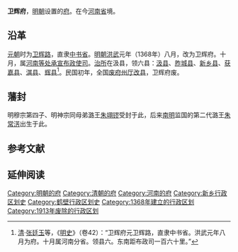 '''卫辉府'''，[[明朝|明朝]]设置的[[府_(行政区划)|府]]。在今[[河南省|河南省]]境。

==沿革==
[[元朝|元朝]]时为[[卫辉路|卫辉路]]，直隶[[中书省|中书省]]。[[明朝|明朝]][[洪武|洪武]]元年（1368年）八月，改为卫辉府。十月，属[[河南等处承宣布政使司|河南等处承宣布政使司]]。[[治所|治所]]在汲县，领六县：[[汲县|汲县]]、[[胙城县|胙城县]]、[[新乡县|新乡县]]、[[获嘉县|获嘉县]]、[[淇县|淇县]]、[[辉县|辉县]]<ref>[[清朝|清]]·[[张廷玉|张廷玉]]等，《[[明史|明史]]》（卷42）：“卫辉府元卫辉路，直隶中书省。洪武元年八月为府。十月属河南分省。领县六。东南距布政司一百六十里。”</ref>。民国初年，全国[[废府州厅改县|废府州厅改县]]，卫辉府废。

==藩封==
明穆宗第四子、明神宗同母弟潞王[[朱翊镠|朱翊镠]]受封于此，后来[[南明|南明]]监国的第二代潞王[[朱常淓|朱常淓]]出生于此。

==参考文献==
{{Reflist}}

== 延伸阅读 ==
{{Wikisource further reading}}
{{河南行政区划小作品}}

{{明朝行政区划|nocat}}
{{清朝河南省行政區劃|nocat}}
{{河南省历史二级政区|nocat}}

[[Category:明朝的府|Category:明朝的府]]
[[Category:清朝的府|Category:清朝的府]]
[[Category:河南的府|Category:河南的府]]
[[Category:新乡行政区划史|Category:新乡行政区划史]]
[[Category:鹤壁行政区划史|Category:鹤壁行政区划史]]
[[Category:1368年建立的行政区划|Category:1368年建立的行政区划]]
[[Category:1913年废除的行政区划|Category:1913年废除的行政区划]]
